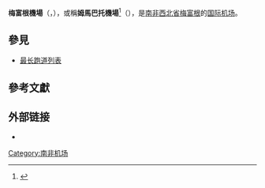 {{Infobox Airport
| airport_name = <center>梅富根机场<br><small>{{lang|en|Mahikeng Airport}}</small></center>
| IATA         = MBD
| ICAO         = FAMM
| type         = [[民用航空|民用]]
| owner        = 
| operator     = 
| city         = [[南非|南非]][[梅富根|梅富根]]
| location     = 梅富根
| elevation    = 1,274米
| coordinates  = {{coord|25|47|54|S|025|32|53|E|type:airport}}
| website      = 
| metric-rwy   = Yes
| r1-number    = 04/22
| r1-length-f  = 15,157
| r1-length-m  = 4,620
| r1-surface   = 柏油
| footnotes    = 
}}

'''梅富根機場'''（{{lang-en|Mahikeng Airport}}，{{airport codes|MBD|FAMM}}），或稱'''姆馬巴托機場'''<ref name=":0">{{Cite web|url = https://www.greenleft.org.au/node/7006|title = Mandela: 'A lesson they will never forget'|date = 23 March 1994|accessdate = 11 September 2014|website = [[Green_Left_Weekly|Green Left Weekly]]|publisher = |last = Dixon|first = Norm|quote = Mmabatho's Bophuthatswana Air Base|archiveurl = https://www.webcitation.org/query?url=https%3A%2F%2Fwww.greenleft.org.au%2Fnode%2F7006&date=2014-09-11|deadurl = no|archivedate = 11 September 2014}}</ref>（{{lang-en|Mmabatho Airport}}），是[[南非|南非]][[西北省_(南非)|西北省]][[梅富根|梅富根]]的[[国际机场|国际机场]]。

== 參見 ==
* [[最长跑道列表|最长跑道列表]]

== 參考文獻 ==
{{Reflist}}

== 外部链接 ==
* {{WAD|FAMM}}

{{南非客運機場}}

[[Category:南非机场|Category:南非机场]]